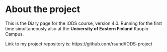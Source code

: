 
# About the project

This is the Diary page for the IODS course, version 4.0. Running for the first time simultaneously also at the **University of Eastern Finland** Kuopio Campus.

Link to my project repository is:
https://github.com/rsund/IODS-project
